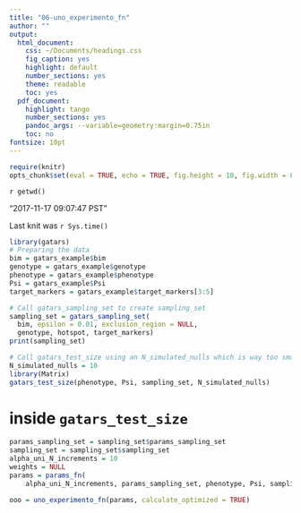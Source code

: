 ```yaml
---
title: "06-uno_experimento_fn"
author: ""
output:
  html_document:
    css: ~/Documents/headings.css
    fig_caption: yes
    highlight: default
    number_sections: yes
    theme: readable
    toc: yes
  pdf_document:
    highlight: tango
    number_sections: yes
    pandoc_args: --variable=geometry:margin=0.75in
    toc: no
fontsize: 10pt
---
```

<A NAME="top"> </A>

```r
require(knitr)
opts_chunk$set(eval = TRUE, echo = TRUE, fig.height = 10, fig.width = 8, tidy=FALSE)
```

`r getwd()`  

"2017-11-17 09:07:47 PST"

Last knit was `r Sys.time()`

```r
library(gatars)
# Preparing the data
bim = gatars_example$bim
genotype = gatars_example$genotype
phenotype = gatars_example$phenotype
Psi = gatars_example$Psi
target_markers = gatars_example$target_markers[3:5]

# Call gatars_sampling_set to create sampling_set
sampling_set = gatars_sampling_set(
  bim, epsilon = 0.01, exclusion_region = NULL,
  genotype, hotspot, target_markers)
print(sampling_set)

# Call gatars_test_size using an N_simulated_nulls which is way too small
N_simulated_nulls = 10
library(Matrix)
gatars_test_size(phenotype, Psi, sampling_set, N_simulated_nulls)
```

# inside `gatars_test_size`
```r
params_sampling_set = sampling_set$params_sampling_set
sampling_set = sampling_set$sampling_set
alpha_uni_N_increments = 10
weights = NULL
params = params_fn(
    alpha_uni_N_increments, params_sampling_set, phenotype, Psi, sampling_set, N_simulated_nulls, weights)
```


```r
ooo = uno_experimento_fn(params, calculate_optimized = TRUE)
```

